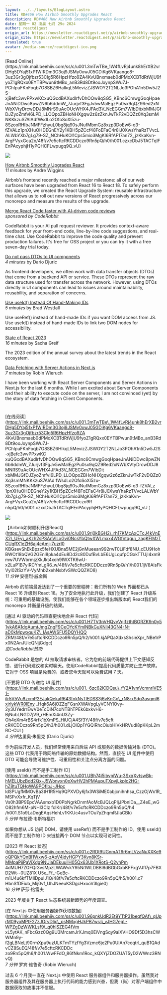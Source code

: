 ```yaml
---
layout: ../../layouts/BlogLayout.astro
title: RD#466 How Airbnb Smoothly Upgrades React
description: RD#466 How Airbnb Smoothly Upgrades React
date: 星期一 02 凌晨 七月 29o 2024
author: reactdigest
origin_url: https://newsletter.reactdigest.net/p/airbnb-smoothly-upgrades-react
origin_site: https://newsletter.reactdigest.net/p/airbnb-smoothly-upgrades-react
translated: true
avatar: /media-source/reactdigest-ico.png
---
```



<Reference client:only="react" title="RD#466 How Airbnb Smoothly Upgrades React" url="https://newsletter.reactdigest.net/p/airbnb-smoothly-upgrades-react" />

<Detail client:only="react">
	[Read Online](https://link.mail.beehiiv.com/ss/c/u001.3mTwTBe_1W4fLvRj4unk8hErXB2vrDHg5DYaj51xP1WIRDm3G3oj9JSMy0xwJ05GDiKg6VKaangc8-3uz3Gr3gOjfbzr53Clg5R6HpzHfzo9ZA4KvUBnxmaeb0dPMoXCBTdRtWjU9fyoZ1gRQxx0EYTBPwun9tMBo_anB3Rd8Dt9ooJxynpSWu7J-PChIpuFKnFoqb7O8SBZ6HaIkqL5MevizZJSWOY2T2NLJo3POhA1n5Dw5J2S-xjBefc3wvPPxwKCxuQGcdBAXudlrfvDhOQw8qSG5_KBnc6CmwgGoqHpaeJnANiDDwc8pwZN6b6ddmW_7Jurjvf3FgJv5wMalEgzPu0sx9qQZ9Red2xNWbXVtyDrcwDDJ8MNrS9uAcOUcWHX4JFAd3V_NcEGGm7WIbDitxbMMJGfDJZyoZmfvI6LPD_LLOQpoZBHoNHXgqw2z6zZknJwTkF2vDQZz0Xq3smMNKKkzuS7AlAdfWsdLo2OfoSoXl5zu-8SzooRHIbJNMFFzhyuL0bg8jq90sJNufMbmGz8xzp3DoEw6-q3-fZVALz1pnXHuOHDEGnEY2y1KBH5pZCcf48FoEFaC4r8iJ0XwsYhaRzTVvcLALWbYXb7gLg79-SZ_NChHuKOl1Cps5mio3MgKl6RfAF17an72_jzKkaKvn-ArgFVyxGca2o/48f/v7e5cftcRKCDDczo9Rn5pQ/h0/h001.czxcDbJ5TACTqlFEnPAcyphjH1yPQHCFLwpugq9Q_vU)

![](https://link.mail.beehiiv.com/ss/o/u001.Btu2bd7uwPPtNpvEhFUmtA/48f/v7e5cftcRKCDDczo9Rn5pQ/ho.gif)

[How Airbnb Smoothly Upgrades React](https://link.mail.beehiiv.com/ss/c/u001.9rj0kBGH2_rh17KMcAxCTcJ4kVnEX2_UEy_aKzh2sPSAnVILxGvi0NcsYbQtwXWLmxx4WGfntqqu_zagKFlMzTCUqRX1eZH6aj4cAmj-7uzrI0KBGsevShEkBpzx5feHXUBna5ME2jGnMueean992rwT0LiFdf8NU_cEU9HohBWOt18bQVG2GEnl8pka4dEu8Dd2c80DufBvLbE6UgLqufpCGxkTTUjI4xm9mw7UVWbrmjzXkJkt4xoh9IWXTK6wU-x2LuP1B7yIRCYmLgR6_w/48f/v7e5cftcRKCDDczo9Rn5pQ/h1/h001.1jV8AlsFkVyl02ISzYV-VyMhb2xehNsbfvSWcQQZKO8)  
_11 minutes_ by Andre Wiggins

Airbnb’s frontend recently reached a major milestone: all of our web surfaces have been upgraded from React 16 to React 18. To safely perform this upgrade, we created the React Upgrade System: reusable infrastructure that allows us to roll out new versions of React progressively across our monorepo and measure the results of the upgrade.

[Merge React Code faster with AI-driven code reviews](https://link.mail.beehiiv.com/ss/c/u001.H7TV3nVHQvyVqifzthtBORZK9n0y51vkA6A1dgAumtJmgZngF9CeOYcKYmlNBkGuXNli43GN4-N-aD0kMpwxquKZ_IAsAWSFU5DQYHQQZRM/48f/v7e5cftcRKCDDczo9Rn5pQ/h2/h001.kjAPQaXdxsShsieXpr_NBe1rPx0N2AnJUicQNjjGdgc)  
_sponsored by CodeRabbit_

CodeRabbit is your AI pull request reviewer. It provides context-aware feedback for your front-end code, line-by-line code suggestions, and real-time chat. Use CodeRabbit to improve the code quality and prevent production failures. It's free for OSS project or you can try it with a free seven-day trial today.

[Do not pass DTOs to UI components](https://link.mail.beehiiv.com/ss/c/u001.-6zc62lCDQsu_fY2A1vmVcmnrlVE51-ilr5V5Vu8zcmP2EJakQekaR643fnkNsTIEDSS3j6vKnGo_rN8rxSdq3asqml6xjrlykWR0lEny_Hqk6A6jOZZqFGsnXWAVpgLyVCNYlOvy-2y3UYedrrEwV0eTcDiN7coNTBhTPEk6bxkvH6-BjNubLNGD7jV9_rHEmXi4nU3Zy-Oh4oXm4rBS4rfk1bXmPS_HiUCjA4Sf3Y/48f/v7e5cftcRKCDDczo9Rn5pQ/h3/h001.dLjOIQp1YGQlRhcOiubHlVkHRVudl8pKKpL2mRC-CUI)  
_4 minutes_ by Dario Djuric

As frontend developers, we often work with data transfer objects (DTOs) that come from a backend API or service. These DTOs represent the raw data structure used for transfer across the network. However, using DTOs directly in UI components can lead to issues around maintainability, reusability, and separation of concerns.

[Use useId() Instead Of Hand-Making IDs](https://link.mail.beehiiv.com/ss/c/u001.UBh74i5ibvpiWu-3SxqXvtswBk-hMELUbzBdd2Qx-J5Wonvxn0oXwHV2hPMAupuTXpvjLkplc2HG-hZ8tuTQHgWA9POflbJ-JHpcldSPUgfMMOvBa3tH1R5Hq9QPXVDy6jfx3WSiME0abjcnihnhsa_CzzOjWx1R_MSPvXxfr_KqTjVVs0h3BP9EpcVAAsmxb1D0PbNgrkDnmfAoMcBJQLqPIjJPbniDa__Z4eE_wGO82hfm6M-pNHl3ClzfcIKr/48f/v7e5cftcRKCDDczo9Rn5pQ/h4/h001.S1o9LaDegEAqsHehLv1KKUc4usvTOu7pZhqmRJIaCBk)  
_5 minutes_ by Brad Westfall

Use useRef() instead of hand-made IDs if you want DOM access from JS. Use useId() instead of hand-made IDs to link two DOM nodes for accessibility.

[State of React 2023](https://link.mail.beehiiv.com/ss/c/u001.c2RDt9UGnmAT9r6mLVzaNuXXKe9oQPQkYQnBI1Wxw6-zApV4jdyHGPY3Kvn8KSr-MMpaPiiPaViXdg9NUiaDEkuuilH05Qx63Ub1XRotS-Q2vhPm4dMUH7ZOFQr3vsMpzLWAWvkY95Ni1WLDBBl8dBGbGxbKFFxgVJfl7p7FBXD2Wt--0UZ81XU5e_Ff_-GeBc-m1U4u6kfTMIlDpuIJ1Q/48f/v7e5cftcRKCDDczo9Rn5pQ/h5/h001.c7HbnSfDEiub_Mij0vf_UhJNeeuKSDgcHxooV3lgie0)  
_16 minutes_ by Sacha Greif

The 2023 edition of the annual survey about the latest trends in the React ecosystem.

[Data Fetching with Server Actions in Next.js](https://link.mail.beehiiv.com/ss/c/u001.96pnkUdR2Et9YTtP31beqfQAf_qUprM09yoMPtF27zJOrvDIic_psNMxgHJkPB7wra_vJHG7egL-WPZgDzWWKLsf9_q0hlSZEG4fVmxL5ytAK_nFbcGzz0Qg9U3MrcamJrXJmq0EiVngSqy9aiXVHO9Df5D3hsCWWMn9y-f2gLBNeLt90rmXpu9uzULKTmTYzfYg3Vzmc6je2Pu0UIAn7ccqtrI_quB1QAdvCZ8SuEQ/48f/v7e5cftcRKCDDczo9Rn5pQ/h6/h001.WwFFdO_86fNkm1Roc_kQXYjZDOZUAT5yD2WWnz3RNvQ)  
_7 minutes_ by Robin Wieruch

I have been working with React Server Components and Server Actions in Next.js for the last 6 months. While I am excited about Server Components and their ability to execute code on the server, I am not convinced (yet) by the story of data fetching in Client Components.

#
</Detail>

\[在线阅读]\(https://link.mail.beehiiv.com/ss/c/u001.3mTwTBe\_1W4fLvRj4unk8hErXB2vrDHg5DYaj51xP1WIRDm3G3oj9JSMy0xwJ05GDiKg6VKaangc8-3uz3Gr3gOjfbzr53Clg5R6HpzHfzo9ZA 4KvUBnxmaeb0dPMoXCBTdRtWjU9fyoZ1gRQxx0EYTBPwun9tMBo\_anB3Rd8Dt9ooJxynpSWu7J-PChIpuFKnFoqb7O8SBZ6HIkqL5MevizZJSWOY2T2NLJo3POhA1n5Dw5J2S-xjBefc3wvPPxwKC xuQGcdBAXudlrfvDhOQw8qSG5\_KBnc6CmwgGoqHpaeJnANiDDwc8pwZN6b6ddmW\_7Jurjvf3FgJv5wMalEgzPu0sx9qQZ9Red2xNWbXVtyDrcwDDJ8MNRS9uAcOUcWHX4JFAd3V\_NCEGGm7WIbDit xbMMJGfDJZyoZmfvI6LPD\_LLOQpoZBHoNHXgqw2z6zZknJwTkF2vDQZz0Xq3smMNKKkzuS7AlAd fWsdLo2OfoSoXl5zu-8SzooRHIbJNMFFzhyuL0bg8jq90sJNufMbmGz8xzp3DoEw6-q3-fZVALz 1pnXHuOHDEGneY2y1KBH5pZCcf48FoEFaC4r8iJ0XwsYhaRzTVvcLALWbYXb7gLg79-SZ\_NChHuKOl1Cps5mio3MgKl6RfAF17an72\_jzKkaKvn-ArgFVyxGca2o/48f/v7e5cftcRKCDDczo9R n5pQ/h0/h001.czxcDbJ5TACTqlFEnPAcyphjH1yPQHCFLwpugq9Q\_vU ）

![](https://link.mail.beehiiv.com/ss/o/u001.Btu2bd7uwPPtNpvEhFUmtA/48f/v7e5cftcRKCDDczo9Rn5pQ/ho.gif)

【Airbnb如何顺利升级React】(https://link.mail.beehiiv.com/ss/c/u001.9rj0kBGH2\_rh17KMcAxCTcJ4kVnEX2\_UEy\_aKzh2sPSAnVILxGvi0NcsYbQtwXWLmxx4WGfntqqu\_zagKFlMzTCUqRX1eZH6aj4cAmj-7uzrI0 KBGsevShEkBpzx5feHXUBna5ME2jGnMueean992rwT0LiFdf8NU\_cEU9HohBWOt18bQVG2GEnl8pka4dEu8Dd2c80DufBvLbE6UgLqufpCGxkTTUjI4xm9mw7UVWbrmjzXkJkt4xoh9IWXTK6wU- x2LuP1B7yIRCYmLgR6\_w/48f/v7e5cftcRKCDDczo9Rn5pQ/h1/h001.1jV8AlsFkVyl02ISzYV-VyMhb2xehNsbfvSWcQQZKO8)\
*11 分钟* 安德烈·威金斯

Airbnb 的前端最近达到了一个重要的里程碑：我们所有的 Web 界面都已从 React 16 升级到 React 18。为了安全地执行此升级，我们创建了 React 升级系统：可重用的基础设施，使我们能够在各个领域逐步推出新版本的 React我们的 monorepo 并衡量升级的结果。

\[通过 AI 驱动的代码审查更快地合并 React 代码]\(https://link.mail.beehiiv.com/ss/c/u001.H7TV3nVHQvyVqifzthtBORZK9n0y51vkA6A1dgAumtJmgZngF9CeOYcKYmlNBkGuXNli43GN4-N-aD0kMpwxquKZ\_IAsAWSFU5DQYHQQ ZRM/48f/v7e5cftcRKCDDczo9Rn5pQ/h2/h001.kjAPQaXdxsShsieXpr\_NBe1rPx0N2AnJUicQNjjGdgc)\
*由CodeRabbit赞助*

CodeRabbit 是您的 AI 拉取请求审核者。它为您的前端代码提供上下文感知反馈、逐行代码建议和实时聊天。使用CodeRabbit提高代码质量并防止生产故障。它对于 OSS 项目是免费的，或者您今天就可以免费试用 7 天。

\[不要将 DTO 传递给 UI 组件]\(https://link.mail.beehiiv.com/ss/c/u001.-6zc62lCDQsu\_fY2A1vmVcmnrlVE51-ilr5V5Vu8zcmP2EJakQekaR643fnkNsTIEDSS3j6vKnGo\_rN8rxSdq3asqml6xjrlykWR0lEny \_Hqk6A6jOZZqFGsnXWAVpgLyVCNYlOvy-2y3UYedrrEwV0eTcDiN7coNTBhTPEk6bxkvH6-BjNubLNGD7jV9\_rHEmXi4nU3Zy-Oh4oXm4rBS4rfk1bXmPS\_HiUCjA4Sf3Y/48f/v7e5cft cRKCDDczo9Rn5pQ/h3/h001.dLjOIQp1YGQlRhcOiubHlVkHRVudl8pKKpL2mRC-CUI )\
*4 分钟*达里奥·朱里克 (Dario Djuric)

作为前端开发人员，我们经常使用来自后端 API 或服务的数据传输对象 (DTO)。这些 DTO 代表用于跨网络传输的原始数据结构。然而，直接在 UI 组件中使用 DTO 可能会导致可维护性、可重用性和关注点分离方面的问题。

\[使用 useId() 而不是手工制作 ID]\(https://link.mail.beehiiv.com/ss/c/u001.UBh74i5ibvpiWu-3SxqXvtswBk-hMELUbzBdd2Qx-J5Wonvxn0oXwHV2hPMAupuTXpvjLkplc2HG-hZ8tuTQHgWA9POflbJ-JHpc ldSPUgfMMOvBa3tH1R5Hq9QPXVDy6jfx3WSiME0abjcnihnhsa\_CzzOjWx1R\_MSPvXxfr\_KqTjV Vs0h3BP9EpcVAAsmxb1D0PbNgrkDnmfAoMcBJQLqPIjJPbniDa\_\_Z4eE\_wGO82hfm6M-pNHl3Clz fcIKr/48f/v7e5cftcRKCDDczo9Rn5pQ/h4 /h001.S1o9LaDegEAqsHehLv1KKUc4usvTOu7pZhqmRJIaCBk)\
*5 分钟* 布拉德·韦斯特福尔

如果你想从 JS 访问 DOM，请使用 useRef() 而不是手工制作的 ID。使用 useId() 而不是手工制作的 ID 来链接两个 DOM 节点以实现可访问性。

\[2023 年 React 状态]\(https://link.mail.beehiiv.com/ss/c/u001.c2RDt9UGnmAT9r6mLVzaNuXXKe9oQPQkYQnBI1Wxw6-zApV4jdyHGPY3Kvn8KSr-MMpaPiiPaViXdg9NUiaDEkuuilH05Qx63Ub1XRotS-Q2vhPm 4dMUH7ZOFQr3vsMpzLWAWvkY95Ni1WLDBBl8dBGbGxbKFFxgVJfl7p7FBXD2Wt--0UZ81X U5e\_Ff\_-GeBc-m1U4u6kfTMIlDpuIJ1Q/48f/v7e5cftcRKCDDczo9Rn5pQ/h5/h001.c7 HbnSfDEiub\_Mij0vf\_UhJNeeuKSDgcHxooV3lgie0) \
*16 分钟* 萨莎·格雷夫

2023 年版关于 React 生态系统最新趋势的年度调查。

\[在 Next.js 中使用服务器操作获取数据]\(https://link.mail.beehiiv.com/ss/c/u001.96pnkUdR2Et9YTtP31beqfQAf\_qUprM09yoMPtF27zJOrvDIic\_psNMxgHJkPB7wra\_vJHG7egL-WPZgDzWWKLsf9\_q0hlSZEG4fVm xL5ytAK\_nFbcGzz0Qg9U3MrcamJrXJmq0EiVngSqy9aiXVHO9Df5D3hsCWWMn9y-f2gLBNeLt90rmXpu9uzULKTmTYzfYg3Vzmc6je2Pu0UIAn7ccqtrI\_quB1QAdvCZ8SuEQ/48f/v7e5cftcRKCDDc zo9Rn5pQ/h6/h001.WwFFdO\_86fNkm1Roc\_kQXYjZDOZUAT5yD2WWnz3RNvQ)\
*7 分钟* 罗宾·维鲁奇 (Robin Wieruch)

过去 6 个月我一直在 Next.js 中使用 React 服务器组件和服务器操作。虽然我对服务器组件及其在服务器上执行代码的能力感到兴奋，但我（尚）对客户端组件中数据获取的故事并不信服。

#


